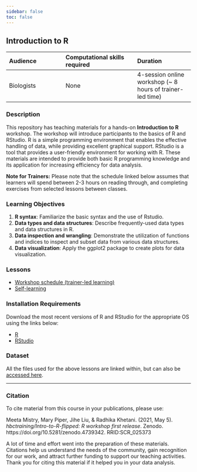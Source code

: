 ```yaml
---
sidebar: false
toc: false
---
```



## Introduction to R

| Audience   | Computational skills required | Duration                                                   |
|:---------------------|:---------------------------|:---------------------|
| Biologists | None                          | 4-session online workshop (\~ 8 hours of trainer-led time) |

### Description

This repository has teaching materials for a hands-on **Introduction to R** workshop. The workshop will introduce participants to the basics of R and RStudio. R is a simple programming environment that enables the effective handling of data, while providing excellent graphical support. RStudio is a tool that provides a user-friendly environment for working with R. These materials are intended to provide both basic R programming knowledge and its application for increasing efficiency for data analysis.

**Note for Trainers:** Please note that the schedule linked below assumes that learners will spend between 2-3 hours on reading through, and completing exercises from selected lessons between classes.

### Learning Objectives

1.  **R syntax**: Familiarize the basic syntax and the use of Rstudio.
2.  **Data types and data structures**: Describe frequently-used data types and data structures in R.
3.  **Data inspection and wrangling**: Demonstrate the utilization of functions and indices to inspect and subset data from various data structures.
4.  **Data visualization**: Apply the ggplot2 package to create plots for data visualization.

### Lessons

-   [Workshop schedule (trainer-led learning)](schedules/workshop_schedule.md)
-   [Self-learning](schedules/links-to-lessons.md)

### Installation Requirements

Download the most recent versions of R and RStudio for the appropriate OS using the links below:

-   [R](https://cran.r-project.org/)
-   [RStudio](https://www.rstudio.com/products/rstudio/download/#download)

### Dataset

All the files used for the above lessons are linked within, but can also be [accessed here](https://github.com/hbctraining/Intro-to-R-with-DGE/tree/master/data).

------------------------------------------------------------------------

### Citation

To cite material from this course in your publications, please use:

::: callout-important
Meeta Mistry, Mary Piper, Jihe Liu, & Radhika Khetani. (2021, May 5). *hbctraining/Intro-to-R-flipped: R workshop first release*. Zenodo. https://doi.org/10.5281/zenodo.4739342. RRID:SCR_025373
:::

A lot of time and effort went into the preparation of these materials. Citations help us understand the needs of the community, gain recognition for our work, and attract further funding to support our teaching activities. Thank you for citing this material if it helped you in your data analysis.
